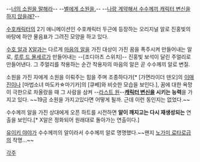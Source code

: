 --[[이매진(가면라이더 덴오)|너의 소원을 말해라]]--
--[[조디아츠|별에게 소원을.]]--
--[[큐베|나랑 계약해서 수수께끼 캐릭터 변신을 하지 않을래?]]--

[[수호캐릭터]]의 2기 애니메이션인 수호캐릭터 두근에 등장하는 오리지널 알로 진홍빛의 바탕에 하얀 물음표가 그려진 모양을 하고 있다.

[[수호 알]]과 [[X알]]과는 다르게 [[마음의 알]]을 가진 대상이 가진 꿈을 폭주시켜 만들어내는 알로, [[루루 드 몰세르]]가 만들어내는 --[조디아츠 스위치]-- 진홍빛 보석이 달린 주얼리로 만들어낸다. 그 주얼리를 착용하는 순간 착용자의 마음의 알은 곧 수수께끼 알로 변질.

소원을 가진 자에게 소원을 이뤄주는 힘을 주며 조종하다가[* [가면라이더 덴오]의 [[이매진(가면라이더 덴오)|이매진]]이나 [마법소녀 마도카☆마기카]의 [큐베]와 비슷한 모습을 보인다.],  꿈에 대한 욕망이 극한으로 차올랐을 때 그 사람을 삼켜 --[[라스트 원]]--'''[[캐릭터 변신]]을 시키는 능력'''을 가지고 있다. ~~19금 소원을 가지고있다면 어떻게 될까. 근데 이런 동인지는 없었다.~~

수수께끼 알을 가진 상대에게 오픈 하트를 시전하면 '''알이 깨지고는 다시 재생성되는''' 연출을 보인다.[* X알은 정화되어 원래대로 돌아가는 연출이다.]

[[유이키 야야]]가 수수께끼의 알이라서 수수께끼 알로 명명했다.~~왠지 [[노가미 료타로]]급의 작명...~~



[[각주]]
